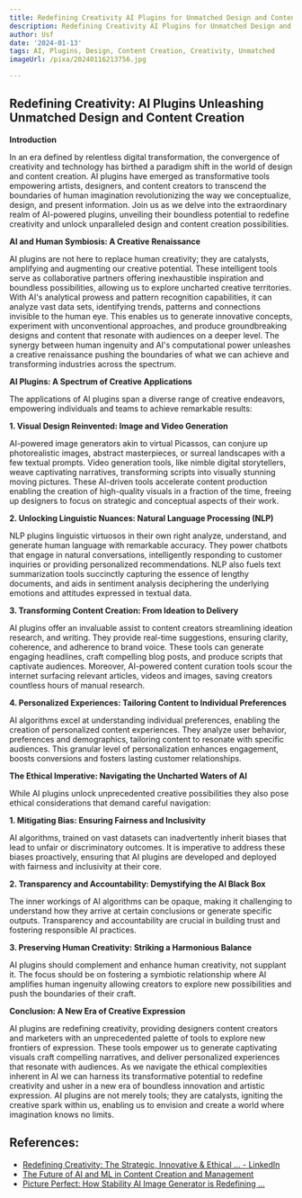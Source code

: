 ```yaml
---
title: Redefining Creativity AI Plugins for Unmatched Design and Content Creation
description: Redefining Creativity AI Plugins for Unmatched Design and Content Creation
author: Usf
date: '2024-01-13'
tags: AI, Plugins, Design, Content Creation, Creativity, Unmatched
imageUrl: /pixa/20240116213756.jpg

---
```

## Redefining Creativity: AI Plugins Unleashing Unmatched Design and Content Creation

**Introduction**

In an era defined by relentless  digital transformation, the convergence of creativity and  technology has birthed a paradigm shift in the  world of design and content creation. AI plugins have emerged as transformative tools empowering artists, designers,  and content creators to transcend the boundaries of  human imagination revolutionizing the way we conceptualize, design, and present information. Join us as we delve into the extraordinary realm of AI-powered plugins, unveiling their boundless potential to redefine creativity and unlock unparalleled design and content creation possibilities.

**AI and Human Symbiosis: A Creative Renaissance**

AI  plugins are not here to replace human creativity; they are catalysts,  amplifying and augmenting our creative potential. These intelligent tools serve as collaborative partners offering inexhaustible inspiration and boundless possibilities, allowing us  to explore uncharted creative territories. With AI's analytical prowess and pattern  recognition capabilities,  it can analyze vast data sets, identifying trends, patterns and connections invisible to the human eye. This enables us  to generate innovative concepts, experiment with unconventional approaches,  and produce groundbreaking designs and content that resonate with audiences on a deeper level. The synergy between human ingenuity and AI's computational power  unleashes a creative renaissance pushing  the boundaries of what we can achieve and transforming industries across the spectrum.

**AI Plugins: A Spectrum of Creative Applications**

The applications of AI plugins span a diverse range of creative  endeavors, empowering individuals and teams to achieve remarkable results:

**1.  Visual Design Reinvented: Image and Video Generation**

AI-powered image generators  akin to virtual Picassos, can  conjure up photorealistic images, abstract masterpieces, or surreal landscapes with a few  textual prompts. Video generation tools, like nimble digital  storytellers, weave captivating narratives, transforming scripts into visually stunning moving pictures. These AI-driven tools accelerate content production enabling  the creation of high-quality visuals in a  fraction  of the time,  freeing up designers to focus on strategic  and conceptual aspects of their work.

**2. Unlocking Linguistic Nuances: Natural Language Processing (NLP)**

NLP plugins  linguistic virtuosos in their own right analyze, understand, and  generate human language with  remarkable  accuracy. They power chatbots that engage in natural conversations, intelligently responding to customer inquiries or providing personalized recommendations. NLP also fuels text summarization tools succinctly capturing the essence of lengthy documents, and  aids  in sentiment analysis deciphering the underlying emotions and attitudes expressed in  textual data.

**3. Transforming Content Creation: From Ideation to Delivery**

AI plugins offer an invaluable assist to content creators streamlining ideation research, and  writing. They provide real-time suggestions, ensuring clarity, coherence, and adherence to brand voice. These tools  can  generate engaging headlines, craft compelling blog posts, and produce scripts that captivate audiences. Moreover, AI-powered content curation tools scour the internet surfacing relevant  articles, videos and images, saving creators countless  hours of manual research.

**4. Personalized Experiences: Tailoring Content to  Individual Preferences**

AI algorithms excel at understanding individual preferences, enabling the creation of personalized content experiences. They analyze user behavior, preferences and demographics, tailoring content to resonate with  specific  audiences. This granular level of personalization enhances engagement, boosts conversions and fosters lasting  customer relationships.

**The Ethical Imperative: Navigating the Uncharted Waters  of AI**

While  AI plugins unlock unprecedented creative possibilities  they also pose ethical considerations that demand careful navigation:

**1. Mitigating Bias:  Ensuring  Fairness  and Inclusivity**

AI algorithms, trained on vast datasets can  inadvertently inherit  biases that lead to unfair or discriminatory outcomes. It  is imperative to  address these biases proactively, ensuring that AI plugins are developed and deployed with fairness and inclusivity at their core.

**2. Transparency and Accountability: Demystifying the  AI  Black Box**

The inner workings of AI algorithms can be opaque, making  it challenging to understand how they arrive at certain conclusions or generate specific outputs. Transparency and accountability  are  crucial in building trust and fostering responsible AI practices.

**3. Preserving  Human Creativity: Striking a Harmonious Balance**

AI plugins  should complement and  enhance human creativity, not supplant it. The focus should be  on  fostering a  symbiotic relationship where AI amplifies human ingenuity  allowing creators to explore new possibilities  and push the boundaries of their craft.

**Conclusion: A New Era  of Creative Expression**

AI plugins are redefining creativity, providing designers content  creators and marketers with an  unprecedented palette of tools to explore new frontiers  of expression. These tools empower us to generate  captivating visuals craft  compelling narratives, and deliver personalized experiences that resonate with audiences. As we navigate the ethical  complexities inherent  in AI we can  harness its transformative potential to redefine creativity  and usher in a new era of boundless innovation and artistic expression. AI plugins are not merely tools; they are catalysts, igniting the creative spark within us,  enabling us to envision and create a world where imagination knows no limits.

## References:
- [Redefining Creativity: The Strategic, Innovative & Ethical ... - LinkedIn](https://www.linkedin.com/pulse/redefining-creativity-strategic-innovative-ethical-ai-john-duffield)
- [The Future of AI and ML in Content Creation and Management](https://www.potential.com/articles/the-future-of-ai-and-ml-in-content-creation-and-management/)
- [Picture Perfect: How Stability AI Image Generator is Redefining ...](https://medium.com/@shareopenly.ai/stability-ai-image-generator-unlocking-the-power-of-artificial-intelligence-in-no1-image-creation-5bafc2e65377)
